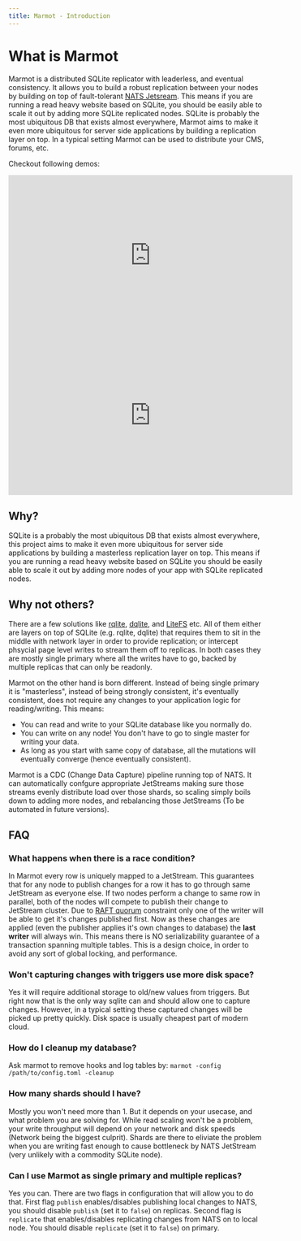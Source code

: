 ```yaml
---
title: Marmot - Introduction
---
```


# What is Marmot

Marmot is a distributed SQLite replicator with leaderless, and eventual consistency. It allows you to build a robust replication
between your nodes by building on top of fault-tolerant [NATS Jetsream](https://nats.io/). This means if you are running a read
heavy website based on SQLite, you should be easily able to scale it out by adding more SQLite replicated nodes. SQLite is
probably the most ubiquitous DB that exists almost everywhere, Marmot aims to make it even more ubiquitous for server
side applications by building a replication layer on top. In a typical setting Marmot can be used to distribute your
CMS, forums, etc.

Checkout following demos:

<center>
<iframe width="560" height="315" src="https://www.youtube.com/embed/GQ5x8pc9vuI" title="YouTube video player" frameborder="0" allow="accelerometer; autoplay; clipboard-write; encrypted-media; gyroscope; picture-in-picture" allowFullScreen></iframe>

<iframe width="560" height="315" src="https://www.youtube.com/embed/QqZl61bJ9BA" title="YouTube video player" frameborder="0" allow="accelerometer; autoplay; clipboard-write; encrypted-media; gyroscope; picture-in-picture" allowFullScreen></iframe>
</center>

## Why?

SQLite is a probably the most ubiquitous DB that exists almost everywhere, this project aims to make it even more ubiquitous for server
side applications by building a masterless replication layer on top. This means if you are running a read heavy website based on SQLite
you should be easily able to scale it out by adding more nodes of your app with SQLite replicated nodes.

## Why not others?

There are a few solutions like [rqlite](https://github.com/rqlite/rqlite), [dqlite](https://dqlite.io/), and
[LiteFS](https://github.com/superfly/litefs) etc. All of them either are layers on top of SQLite (e.g.
rqlite, dqlite) that requires them to sit in the middle with network layer in order to provide
replication; or intercept phsycial page level writes to stream them off to replicas. In both
cases they are mostly single primary where all the writes have to go, backed by multiple
replicas that can only be readonly.

Marmot on the other hand is born different. Instead of being single primary it is "masterless", instead of being strongly consistent,
it's eventually consistent, does not require any changes to your application logic for reading/writing. This means:

- You can read and write to your SQLite database like you normally do.
- You can write on any node! You don't have to go to single master for writing your data.
- As long as you start with same copy of database, all the mutations will eventually converge (hence eventually consistent).

Marmot is a CDC (Change Data Capture) pipeline running top of NATS. It can automatically confgure appropriate JetStreams making sure
those streams evenly distribute load over those shards, so scaling simply boils down to adding more nodes, and rebalancing
those JetStreams (To be automated in future versions).

## FAQ

### What happens when there is a race condition?

In Marmot every row is uniquely mapped to a JetStream. This guarantees that for any node to publish changes for a row it has to go through 
same JetStream as everyone else. If two nodes perform a change to same row in parallel, both of the nodes will compete to publish their 
change to JetStream cluster. Due to [RAFT quorum](https://docs.nats.io/running-a-nats-service/configuration/clustering/jetstream_clustering#raft) 
constraint only one of the writer will be able to get it's changes published first. Now as these changes are applied (even the publisher applies 
it's own changes to database) the **last writer** will always win. This means there is NO serializability guarantee of a transaction 
spanning multiple tables. This is a design choice, in order to avoid any sort of global locking, and performance. 

### Won't capturing changes with triggers use more disk space?

Yes it will require additional storage to old/new values from triggers. But right now that is the only way sqlite can and should allow one to capture changes. However, in a typical setting these captured changes will be picked up pretty quickly. Disk space is usually cheapest part of modern cloud.

### How do I cleanup my database?

Ask marmot to remove hooks and log tables by:
`marmot -config /path/to/config.toml -cleanup`

### How many shards should I have?

Mostly you won't need more than 1. But it depends on your usecase, and what problem you are solving for. While read scaling won't be a problem, your write throughput will depend on your network and disk speeds (Network being the biggest culprit). Shards are there to eliviate the problem when you are writing fast enough to cause bottleneck by NATS JetStream (very unlikely with a commodity SQLite node).

### Can I use Marmot as single primary and multiple replicas?

Yes you can. There are two flags in configuration that will allow you to do that. First flag `publish` enables/disables publishing local changes to NATS, you should disable `publish` (set it to `false`) on replicas. Second flag is `replicate` that enables/disables replicating changes from NATS on to local node. You should disable `replicate` (set it to `false`) on primary.

